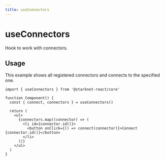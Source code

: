 ```yaml
---
title: useConnectors
---
```


# useConnectors

Hook to work with connectors.

## Usage

This example shows all registered connectors and connects
to the specified one.

```tsx
import { useConnectors } from '@starknet-react/core'

function Component() {
  const { connect, connectors } = useConnectors()

  return (
    <ul>
      {connectors.map((connector) => (
        <li id={connector.id()}>
          <button onClick={() => connect(connector)}>Connect {connector.id()}</button>
        </li>
      ))}
    </ul>
  )
}
```
